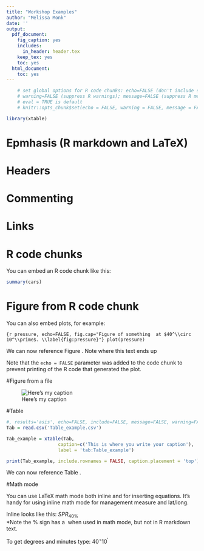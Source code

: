 ```yaml
---
title: "Workshop Examples"  
author: "Melissa Monk"
date: ''
output:
  pdf_document:
    fig_caption: yes    
    includes:
      in_header: header.tex
    keep_tex: yes
    toc: yes
  html_document:
    toc: yes
---
```


```r
    # set global options for R code chunks: echo=FALSE (don't include source code); 
    # warning=FALSE (suppress R warnings); message=FALSE (suppress R messages)
    # eval = TRUE is default
    # knitr::opts_chunk$set(echo = FALSE, warning = FALSE, message = FALSE)
```


```r
library(xtable)
```


# Epmhasis (R markdown and LaTeX)


# Headers


# Commenting


# Links

# R code chunks

You can embed an R code chunk like this:

```r
summary(cars)
```

# Figure from R code chunk

You can also embed plots, for example:

```{r pressure, echo=FALSE, fig.cap="Figure of something  at $40^\\circ 10^\\prime$. \\label{fig:pressure}"}
plot(pressure)
```


We can now reference Figure \ref{fig:pressure}.  Note where this text ends up

Note that the `echo = FALSE` parameter was added to the code chunk to prevent printing of the R code that generated the plot.



#Figure from a file

![Here's my caption \label{fig:fig_example}](RMarkdownFLow.png)


#Table

```r
#, results='asis', echo=FALSE, include=FALSE, message=FALSE, warning=FALSE
Tab = read.csv('Table_example.csv')

Tab_example = xtable(Tab, 
                   caption=c('This is where you write your caption'),
                   label = 'tab:Table_example')

print(Tab_example, include.rownames = FALSE, caption.placement = 'top')

```

We can now reference Table \ref{tab:Table_example}.

#Math mode

You can use LaTeX math mode both inline and for inserting equations. It's handy for using inline math mode for management measure and lat/long.

Inline looks like this:  $SPR_{40\%}$  
*Note the % sign has a \ when used in math mode, but not in R markdown text.

To get degrees and minutes type: $40^\circ 10^\prime$   



